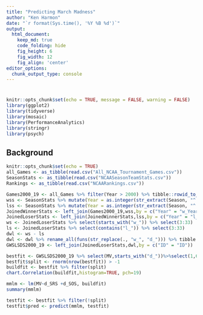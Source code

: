 ```yaml
---
title: "Predicting March Madness"
author: "Ken Harmon"
date: "`r format(Sys.time(), '%Y %B %d')`"
output:
  html_document:  
    keep_md: true
    code_folding: hide
    fig_height: 6
    fig_width: 12
    fig_align: 'center'
editor_options: 
  chunk_output_type: console
---
```


# {.tabset .tabset-fade}

```r
knitr::opts_chunk$set(echo = TRUE, message = FALSE, warning = FALSE)
library(ggplot2)
library(tidyverse)
library(mosaic)
library(PerformanceAnalytics)
library(stringr)
library(psych) 
```

## Background

```r
knitr::opts_chunk$set(echo = TRUE)
all_Games <- as_tibble(read.csv("All_NCAA_Tournament_Games.csv"))
SeasonStats <- as_tibble(read.csv("NCAASeasonTeamStats.csv"))
Rankings <- as_tibble(read.csv("NCAARankings.csv"))
```

```r
Games2000_19 <- all_Games %>% filter(Year > 2000) %>% tibble::rowid_to_column("ID") %>% as_tibble()
wss <- SeasonStats %>% mutate(Year = as.integer(str_extract(Season, "^.{4}")) + 1) %>% setNames(paste0("h_",names(.)))
lss <- SeasonStats %>% mutate(Year = as.integer(str_extract(Season, "^.{4}")) + 1) %>% setNames(paste0("l_",names(.)))
JoinedWinnerStats <- left_join(Games2000_19,wss,by = c("Year" = "w_Year","Winner" = "w_Team"))
JoinedLoserStats <- left_join(JoinedWinnerStats,lss,by = c("Year" = "l_Year","Loser" = "l_Team"))
ws <- JoinedLoserStats %>% select(starts_with("w_")) %>% select(3:33)
ls <- JoinedLoserStats %>% select(contains("l_")) %>% select(3:33)
dwl <- ws - ls
dwl <- dwl %>% rename_all(funs(str_replace(., "w_", "d_"))) %>% tibble::rowid_to_column("ID")
GWSLSDS2000_19 <- left_join(JoinedLoserStats,dwl,by = c("ID" = "ID"))
```

```r
bestfit <- GWSLSDS2000_19 %>% select(MV,starts_with("d_"))%>%select(1,6:7)
bestfit$split <- rnorm(nrow(bestfit)) > -1
buildfit <- bestfit %>% filter(split)
chart.Correlation(buildfit,histogram=TRUE, pch=19)
```

```r
mmlm <- lm(MV~d_SRS +d_SOS, buildfit)
summary(mmlm)
```

```r
testfit <- bestfit %>% filter(!split)
testfit$pred <- predict(mmlm, testfit)
```

